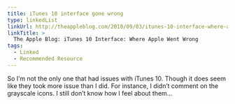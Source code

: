 ```yaml
---
title: iTunes 10 interface gone wrong
type: linkedList
linkUrl: http://theappleblog.com/2010/09/03/itunes-10-interface-where-apple-went-wrong
linkTitle: >
  The Apple Blog: iTunes 10 Interface: Where Apple Went Wrong
tags:
  - Linked
  - Recommended Resource
---
```


So I’m not the only one that had issues with iTunes 10. Though it does seem like they took more issue than I did. For instance, I didn’t comment on the grayscale icons. I still don’t know how I feel about them…
